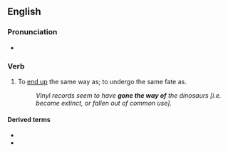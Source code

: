 ==English==

===Pronunciation===
* {{audio|en|en-au-go the way of.ogg|Audio (AU)}}

===Verb===
{{en-verb|go<goes,,went,gone> the way of}}

# {{lb|en|idiomatic}} To [[end up]] the same way as; to undergo the same fate as.
#: ''Vinyl records seem to have '''gone the way of''' the dinosaurs [i.e. become extinct, or fallen out of common use].''

====Derived terms====
* {{l|en|go the way of the dinosaurs}}
* {{l|en|go the way of the dodo}}